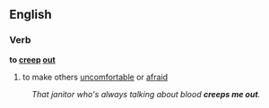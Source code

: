 == English ==

=== Verb ===
'''to [[creep]] [[out]]'''

# to make others [[uncomfortable]] or [[afraid]]
: ''That janitor who's always talking about blood '''creeps me out'''.''

<!--to behave in a way which causes other people to feel as if you're strange, making them uncomfortable because of it; weird out.-->